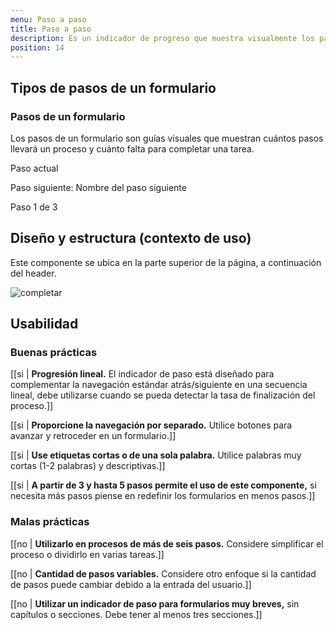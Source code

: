 ```yaml
---
menu: Paso a paso
title: Paso a paso
description: Es un indicador de progreso que muestra visualmente los pasos y el progreso de las acciones del usuario. Los ayuda a comprender la progresión de los formularios largos y reduce la incertidumbre a medida que completan cada pantalla.
position: 14
---
```



## Tipos de pasos de un formulario

### Pasos de un formulario

Los pasos de un formulario son guías visuales que muestran cuántos pasos llevará un proceso y cuánto falta para completar una tarea.
<div className='paso-a-paso-box '>
  <Example>
    <div class="stepper-wrapper">
      <div className="stepper">
        <p className="step-title">Paso actual</p>
        <p className="step-next">Paso siguiente: Nombre del paso siguiente</p>
        <div className="steps">
          <div className="step active"></div>
          <div className="step"></div>
          <div className="step"></div>
        </div>
        <span className="step-text">Paso 1 de 3</span>
      </div>
    </div>
  </Example>
      </div>

## Diseño y estructura (contexto de uso)

Este componente se ubica en la parte superior de la página, a continuación del header.

![completar](/componentes/paso-a-paso/formulario.svg)

## Usabilidad

### Buenas prácticas

[[si | **Progresión lineal.** El indicador de paso está diseñado para complementar la navegación estándar atrás/siguiente en una secuencia lineal, debe utilizarse cuando se pueda detectar la tasa de finalización del proceso.]]

[[si | **Proporcione la navegación por separado.** Utilice botones para avanzar y retroceder en un formulario.]]

[[si | **Use etiquetas cortas o de una sola palabra.** Utilice palabras muy cortas (1-2 palabras) y descriptivas.]]

[[si | **A partir de 3 y hasta 5 pasos permite el uso de este componente,** si necesita más pasos piense en redefinir los formularios en menos pasos.]]

### Malas prácticas

[[no | **Utilizarlo en procesos de más de seis pasos.** Considere simplificar el proceso o dividirlo en varias tareas.]]

[[no | **Cantidad de pasos variables.** Considere otro enfoque si la cantidad de pasos puede cambiar debido a la entrada del usuario.]]

[[no | **Utilizar un indicador de paso para formularios muy breves,** sin capítulos o secciones. Debe tener al menos tres secciones.]]
